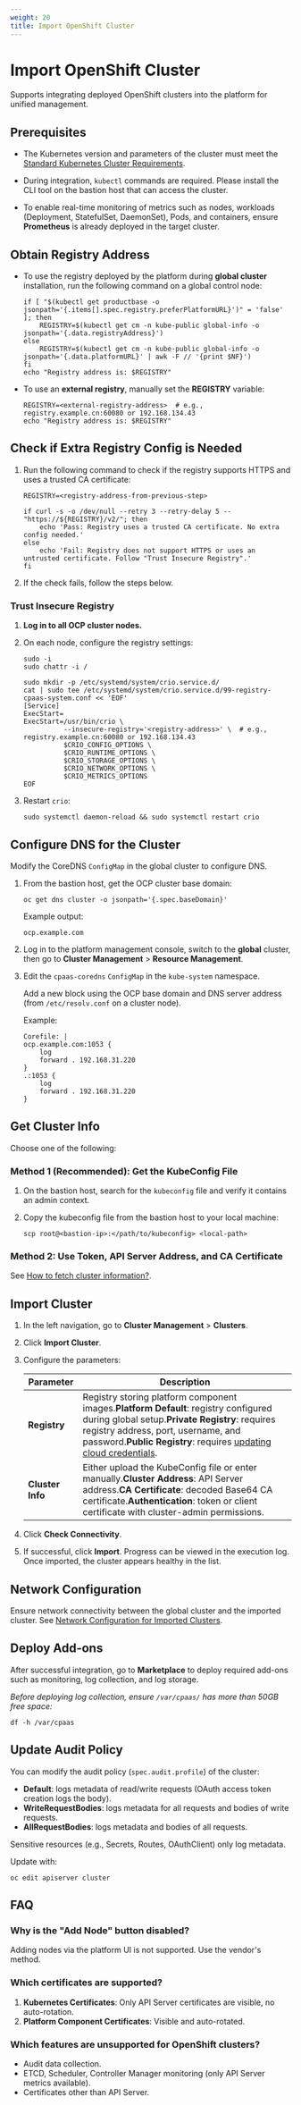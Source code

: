 ```yaml
---
weight: 20
title: Import OpenShift Cluster
---
```


# Import OpenShift Cluster

Supports integrating deployed OpenShift clusters into the platform for unified management.

## Prerequisites

* The Kubernetes version and parameters of the cluster must meet the [Standard Kubernetes Cluster Requirements](/configure/clusters/overview.mdx#version-compatibility).

* During integration, `kubectl` commands are required. Please install the CLI tool on the bastion host that can access the cluster.

* To enable real-time monitoring of metrics such as nodes, workloads (Deployment, StatefulSet, DaemonSet), Pods, and containers, ensure **Prometheus** is already deployed in the target cluster.

## Obtain Registry Address

* To use the registry deployed by the platform during **global cluster** installation, run the following command on a global control node:

    ```shell
    if [ "$(kubectl get productbase -o jsonpath='{.items[].spec.registry.preferPlatformURL}')" = 'false' ]; then
        REGISTRY=$(kubectl get cm -n kube-public global-info -o jsonpath='{.data.registryAddress}')
    else
        REGISTRY=$(kubectl get cm -n kube-public global-info -o jsonpath='{.data.platformURL}' | awk -F // '{print $NF}')
    fi
    echo "Registry address is: $REGISTRY"
    ```

* To use an **external registry**, manually set the **REGISTRY** variable:

    ```shell
    REGISTRY=<external-registry-address>  # e.g., registry.example.cn:60080 or 192.168.134.43
    echo "Registry address is: $REGISTRY"
    ```

## Check if Extra Registry Config is Needed

1. Run the following command to check if the registry supports HTTPS and uses a trusted CA certificate:

    ```shell
    REGISTRY=<registry-address-from-previous-step>

    if curl -s -o /dev/null --retry 3 --retry-delay 5 -- "https://${REGISTRY}/v2/"; then
        echo 'Pass: Registry uses a trusted CA certificate. No extra config needed.'
    else
        echo 'Fail: Registry does not support HTTPS or uses an untrusted certificate. Follow "Trust Insecure Registry".'
    fi
    ```

2. If the check fails, follow the steps below.

### Trust Insecure Registry

1. **Log in to all OCP cluster nodes.**

2. On each node, configure the registry settings:

    ```shell
    sudo -i
    sudo chattr -i /

    sudo mkdir -p /etc/systemd/system/crio.service.d/
    cat | sudo tee /etc/systemd/system/crio.service.d/99-registry-cpaas-system.conf << 'EOF'
    [Service]
    ExecStart=
    ExecStart=/usr/bin/crio \
              --insecure-registry='<registry-address>' \  # e.g., registry.example.cn:60080 or 192.168.134.43
              $CRIO_CONFIG_OPTIONS \
              $CRIO_RUNTIME_OPTIONS \
              $CRIO_STORAGE_OPTIONS \
              $CRIO_NETWORK_OPTIONS \
              $CRIO_METRICS_OPTIONS
    EOF
    ```

3. Restart `crio`:

    ```shell
    sudo systemctl daemon-reload && sudo systemctl restart crio
    ```

## Configure DNS for the Cluster

Modify the CoreDNS `ConfigMap` in the global cluster to configure DNS.

1. From the bastion host, get the OCP cluster base domain:

    ```shell
    oc get dns cluster -o jsonpath='{.spec.baseDomain}'
    ```

    Example output:

    ```
    ocp.example.com
    ```

2. Log in to the platform management console, switch to the **global** cluster, then go to **Cluster Management** > **Resource Management**.

3. Edit the `cpaas-coredns` `ConfigMap` in the `kube-system` namespace.

    Add a new block using the OCP base domain and DNS server address (from `/etc/resolv.conf` on a cluster node).

    Example:

    ```
    Corefile: |
    ocp.example.com:1053 {
        log
        forward . 192.168.31.220
    }
    .:1053 {
        log
        forward . 192.168.31.220
    }
    ```

## Get Cluster Info

Choose one of the following:

### Method 1 (Recommended): Get the KubeConfig File

1. On the bastion host, search for the `kubeconfig` file and verify it contains an admin context.  
2. Copy the kubeconfig file from the bastion host to your local machine:

    ```shell
    scp root@<bastion-ip>:</path/to/kubeconfig> <local-path>
    ```

### Method 2: Use Token, API Server Address, and CA Certificate

See [How to fetch cluster information?](/configure/clusters/managed/how-to/fetch-kubeconfig.mdx).

## Import Cluster

1. In the left navigation, go to **Cluster Management** > **Clusters**.  
2. Click **Import Cluster**.  
3. Configure the parameters:  

    | Parameter | Description |
    | --------- | ----------- |
    | **Registry** | Registry storing platform component images.**Platform Default**: registry configured during global setup.**Private Registry**: requires registry address, port, username, and password.**Public Registry**: requires [updating cloud credentials](/configure/clusters/how-to/update_public_repository_credentials.mdx). |
    | **Cluster Info** | Either upload the KubeConfig file or enter manually.**Cluster Address**: API Server address.**CA Certificate**: decoded Base64 CA certificate.**Authentication**: token or client certificate with cluster-admin permissions. |

4. Click **Check Connectivity**.  
5. If successful, click **Import**. Progress can be viewed in the execution log. Once imported, the cluster appears healthy in the list.

## Network Configuration

Ensure network connectivity between the global cluster and the imported cluster. See [Network Configuration for Imported Clusters](/configure/clusters/managed/how-to/annotate-platform-url.mdx).

## Deploy Add-ons

After successful integration, go to **Marketplace** to deploy required add-ons such as monitoring, log collection, and log storage.

*Before deploying log collection, ensure `/var/cpaas/` has more than 50GB free space:*

```shell
df -h /var/cpaas
```

## Update Audit Policy

You can modify the audit policy (`spec.audit.profile`) of the cluster:

* **Default**: logs metadata of read/write requests (OAuth access token creation logs the body).  
* **WriteRequestBodies**: logs metadata for all requests and bodies of write requests.  
* **AllRequestBodies**: logs metadata and bodies of all requests.

Sensitive resources (e.g., Secrets, Routes, OAuthClient) only log metadata.

Update with:

```shell
oc edit apiserver cluster
```

## FAQ

### Why is the "Add Node" button disabled?

Adding nodes via the platform UI is not supported. Use the vendor's method.

### Which certificates are supported?

1. **Kubernetes Certificates**: Only API Server certificates are visible, no auto-rotation.  
2. **Platform Component Certificates**: Visible and auto-rotated.

### Which features are unsupported for OpenShift clusters?

* Audit data collection.  
* ETCD, Scheduler, Controller Manager monitoring (only API Server metrics available).  
* Certificates other than API Server.
